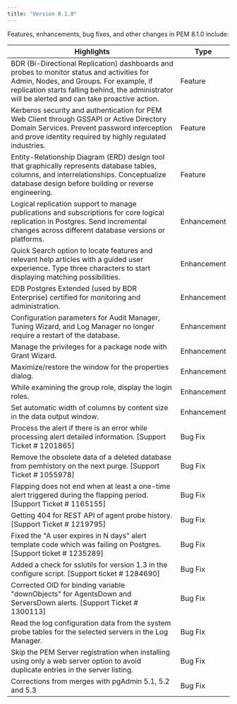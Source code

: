 ```yaml
---
title: "Version 8.1.0"
---
```


Features, enhancements, bug fixes, and other changes in PEM 8.1.0 include:

| Highlights | Type |
| --------- | -----|
| BDR (Bi-Directional Replication) dashboards and probes to monitor status and activities for Admin, Nodes, and Groups. For example, if replication starts falling behind, the administrator will be alerted and can take proactive action. |  Feature |
| Kerberos security and authentication for PEM Web Client through GSSAPI or Active Directory Domain Services. Prevent password interception and prove identity required by highly regulated industries. | Feature |
| Entity-Relationship Diagram (ERD) design tool that graphically represents database tables, columns, and interrelationships. Conceptualize database design before building or reverse engineering. | Feature |
| Logical replication support to manage publications and subscriptions for core logical replication in Postgres. Send incremental changes across different database versions or platforms.  |  Enhancement |
| Quick Search option to locate features and relevant help articles with a guided user experience. Type three characters to start displaying matching possibilities.  | Enhancement |
| EDB Postgres Extended (used by BDR Enterprise) certified for monitoring and administration.  | Enhancement |
| Configuration parameters for Audit Manager, Tuning Wizard, and Log Manager no longer require a restart of the database. | Enhancement |
| Manage the privileges for a package node with Grant Wizard. | Enhancement |
| Maximize/restore the window for the properties dialog. | Enhancement |
| While examining the group role, display the login roles. |Enhancement |
| Set automatic width of columns by content size in the data output window. | Enhancement |
| Process the alert if there is an error while processing alert detailed information. [Support Ticket # 1201865] | Bug Fix |
| Remove the obsolete data of a deleted database from pemhistory on the next purge. [Support Ticket # 1055978] | Bug Fix |
| Flapping does not end when at least a one-time alert triggered during the flapping period. [Support Ticket # 1165155] | Bug Fix |
| Getting 404 for REST API of agent probe history. [Support Ticket # 1219795] | Bug Fix |
| Fixed the "A user expires in N days" alert template code which was failing on Postgres. [Support ticket #  1235289] | Bug Fix |
| Added a check for sslutils for version 1.3 in the configure script. [Support ticket # 1284690] | Bug Fix |
| Corrected OID for binding variable "downObjects" for AgentsDown and ServersDown alerts. [Support Ticket # 1300113] | Bug Fix |
| Read the log configuration data from the system probe tables for the selected servers in the Log Manager. | Bug Fix |
| Skip the PEM Server registration when installing using only a web server option to avoid duplicate entries in the server listing. | Bug Fix |
| Corrections from merges with pgAdmin 5.1, 5.2 and 5.3 | Bug Fix |

